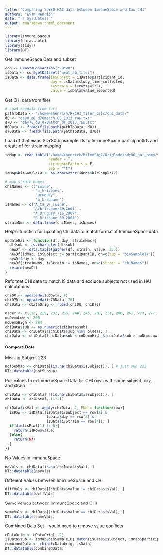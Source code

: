 ```yaml
---
title: "Comparing SDY80 HAI data between ImmuneSpace and Raw CHI"
authors: "Evan Henrich"
date: "`r Sys.Date()`"
output: rmarkdown::html_document
---
```

```r
library(ImmuneSpaceR)
library(data.table)
library(tidyr)
library(DT)
```

Get ImmuneSpace Data and subset
```r
con <- CreateConnection("SDY80")
isData <- con$getDataset("neut_ab_titer")
isData <- data.frame(isSubject = isData$participant_id,
                     day = isData$study_time_collected,
                     isStrain = isData$virus,
                     value = isData$value_reported)
```

Get CHI data from files
```r
# Load rawdata from Yuri
pathToData <- "/home/ehenrich/R/CHI_titer_calc/chi_data/"
d0 <- "day0_d0_d70match_08_2013_raw.txt"
d70 <- "day70_d0_d70match_08_2013_raw.txt"
d0Data <- fread(file.path(pathToData, d0))
d70Data <- fread(file.path(pathToData, d70))
```

Load df that maps SDY80 biosample ids to ImmuneSpace participantIds and create df for strain mapping
```r
idMap <- read.table("/home/ehenrich/R/ImmSig2/OrigCode/sdy80_hai_comp/SDY80_IDmap.tsv", 
                    header = T,
                    stringsAsFactors = F,
                    sep = "\t")
idMap$bioSampleID <- as.character(idMap$bioSampleID)

# map strain names
chiNames <- c("swine",
              "a_brisbane", 
              "uruguay", 
              "b_brisbane")
isNames <- c("A_Ca_07_swine", 
             "A/Brisbane/59/2007" , 
             "A_Uruguay_716_2007", 
             "B_Brisbane_60_2001")
strainNms <- data.frame(chiNames, isNames)
```

Helper function for updating Chi data to match format of ImmuneSpace data
```r
updateHai <- function(df, day, strainNms){
  df$sub <- as.character(df$sub)
  newDf <- data.table(gather(df, strain, value, 2:5))
  newDf[idMap, isSubject := participantID, on=c(sub = "bioSampleID")]
  newDf$day <- day
  newDf[strainNms, isStrain := isNames, on=c(strain = "chiNames")]
  return(newDf)
}
```

Reformat CHI data to match IS data and exclude subjects not used in HAI calculations
```r
chiD0 <- updateHai(d0Data, 0)
chiD70 <- updateHai(d70Data, 70)
chiData <- cDataOrig <- rbind(chiD0, chiD70)

older <- c(212, 229, 232, 233, 244, 245, 250, 251, 260, 261, 273, 277, 280)
noDemoLow <- 200
noDemoHigh <- 284
chiData$sub <- as.numeric(chiData$sub)
chiData <- chiData[!(chiData$sub %in% older), ]
chiData <- chiData[(chiData$sub < noDemoHigh & chiData$sub > noDemoLow ), ]
```

#### Compare Data
Missing Subject 223
```r
notSubMap <- chiData[(is.na(chiData$isSubject)), ] # just sub 223
DT::datatable(notSubMap)
```

Pull values from ImmuneSpace Data for CHI rows with same subject, day, and strain
```r
chiData <- chiData[ !(is.na(chiData$isSubject)), ]
chiData <- chiData[,-(1:2)]

chiData$isVal <- apply(chiData, 1, FUN = function(row){
  isRow <- isData[(isData$isSubject == row[2] &
                   isData$day == row[3] &
                   isData$isStrain == row[4]), ]
  if(dim(isRow)[1] != 0){
    return(isRow$value)
  }else{
    return(NA)
  }
})
```

No Values in ImmuneSpace
```r
naVals <- chiData[is.na(chiData$isVal), ]
DT::datatable(naVals)
```

Different Values between ImmuneSpace and CHI
```r
diffVals <- chiData[(chiData$value != chiData$isVal), ]
DT::datatable(diffVals)
```

Same Values between ImmuneSpace and CHI
```r
sameVals <- chiData[(chiData$value == chiData$isVal), ]
DT::datatable(sameVals)
```

Combined Data Set - would need to remove value conflicts
```r
cDataOrig <- cDataOrig[,-2]
isData$sub <- idMap$bioSampleID[ match(isData$isSubject, idMap$participantID)]
combinedData <- rbind(cDataOrig, isData)
DT::datatable(combinedData)
```

